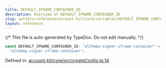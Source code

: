 ```yaml
---
title: DEFAULT_IFRAME_CONTAINER_ID
description: Overview of DEFAULT_IFRAME_CONTAINER_ID
slug: wallets/reference/account-kit/core/variables/DEFAULT_IFRAME_CONTAINER_ID
layout: reference
---
```


{/* This file is auto-generated by TypeDoc. Do not edit manually. */}

```ts
const DEFAULT_IFRAME_CONTAINER_ID: "alchemy-signer-iframe-container" =
  "alchemy-signer-iframe-container";
```

Defined in: [account-kit/core/src/createConfig.ts:14](https://github.com/alchemyplatform/aa-sdk/blob/c1a84188d03473acac2fdb49fb7cd7fdba73169b/account-kit/core/src/createConfig.ts#L14)
